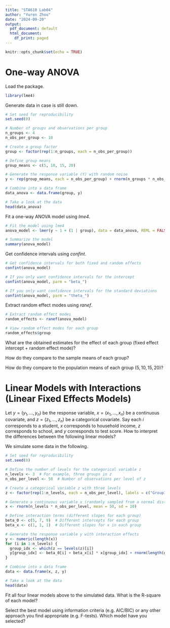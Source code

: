 ```yaml
---
title: "STA610 Lab04"
author: "Yuren Zhou"
date: "2024-09-20"
output:
  pdf_document: default
  html_document:
    df_print: paged
---
```


```r
knitr::opts_chunk$set(echo = TRUE)
```

\begin{itemize}
\item
Write down your answers in any blank sheet and submit your work in paper during the lab.
\item
Your work will not be graded. As long as you submit, you will get a full credit.
\item
For those who missed the lab today, you can submit it via email to me for half credit.
\end{itemize}





# One-way ANOVA

Load the package.
```r
library(lme4)
```

Generate data in case \url{www2.stat.duke.edu} is still down.
```r
# Set seed for reproducibility
set.seed(0)

# Number of groups and observations per group
n_groups <- 4
n_obs_per_group <- 10

# Create a group factor
group <- factor(rep(1:n_groups, each = n_obs_per_group))

# Define group means
group_means <- c(5, 10, 15, 20)

# Generate the response variable (Y) with random noise
y <- rep(group_means, each = n_obs_per_group) + rnorm(n_groups * n_obs_per_group, mean=0, sd = 2)

# Combine into a data frame
data_anova <- data.frame(group, y)

# Take a look at the data
head(data_anova)
```

Fit a one-way ANOVA model using *lme4*.

```r
# Fit the model using lme4
anova_model <- lmer(y ~ 1 + (1 | group), data = data_anova, REML = FALSE)

# Summarize the model
summary(anova_model)
```

Get confidence intervals using *confint*.

```r
# Get confidence intervals for both fixed and random effects
confint(anova_model)

# If you only want confidence intervals for the intercept
confint(anova_model, parm = "beta_")

# If you only want confidence intervals for the standard deviations
confint(anova_model, parm = "theta_")
```

Extract random effect modes using *ranef*.

```r
# Extract random effect modes
random_effects <- ranef(anova_model)

# View random effect modes for each group
random_effects$group
```

What are the obtained estimates for the effect of each group (fixed effect intercept $+$ random effect mode)?

How do they compare to the sample means of each group?

How do they compare to the population means of each group $(5, 10, 15, 20)$?




# Linear Models with Interactions (Linear Fixed Effects Models)

Let $y = (y_1, \ldots, y_n)$ be the response variable, $x = (x_1, \ldots, x_n)$ be a continuous covariate, and $z = (z_1, \ldots, z_n)$ be a categorical covariate.
Say each $i$ corresponds to a student, $x$ corresponds to household income, $z$ corresponds to school, and $y$ corresponds to test score.
How to interpret the differences between the following linear models?
\begin{enumerate}
\item
$y_i = \beta_0 + \beta_1 x_i + \epsilon_i$;
\item
$y_i = (\beta_0 + a_{0, z_i}) + \beta_1 x_i + \epsilon_i$;
\item
$y_i = \beta_0 + (\beta_1 + a_{1, z_i}) x_i + \epsilon_i$;
\item
$y_i = (\beta_0 + a_{0, z_i}) + (\beta_1 + a_{1, z_i}) x_i + \epsilon_i$.
\end{enumerate}

We simulate some data in the following.
```r
# Set seed for reproducibility
set.seed(0)

# Define the number of levels for the categorical variable z
n_levels <- 3  # For example, three groups in z
n_obs_per_level <- 50  # Number of observations per level of z

# Create a categorical variable z with three levels
z <- factor(rep(1:n_levels, each = n_obs_per_level), labels = c("Group1", "Group2", "Group3"))

# Generate a continuous variable x (randomly sampled from a normal distribution)
x <- rnorm(n_levels * n_obs_per_level, mean = 50, sd = 10)

# Define interaction terms (different slopes for each group)
beta_0 <- c(5, 7, 9)  # Different intercepts for each group
beta_x <- c(1, 1, 1)  # Different slopes for x in each group

# Generate the response variable y with interaction effects
y <- numeric(length(x))
for (i in 1:n_levels) {
  group_idx <- which(z == levels(z)[i])
  y[group_idx] <- beta_0[i] + beta_x[i] * x[group_idx] + rnorm(length(group_idx), sd = 2)
}

# Combine into a data frame
data <- data.frame(x, z, y)

# Take a look at the data
head(data)
```

Fit all four linear models above to the simulated data.
What is the R-square of each model?

Select the best model using information criteria (e.g. AIC/BIC) or any other approach you find appropriate (e.g. F-tests).
Which model have you selected?

